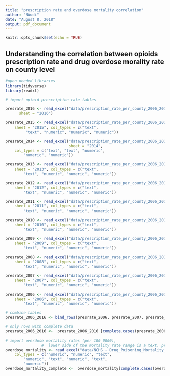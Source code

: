 ```yaml
---
title: "prescription rate and overdose mortality correlation"
author: "NAudi"
date: "August 8, 2018"
output: pdf_document
---
```


```r
knitr::opts_chunk$set(echo = TRUE)
```

## Understanding the correlation between opioids prescription rate and drug overdose morality rate on county level

```r
#open needed libraries 
library(tidyverse)
library(readxl)


```

```r
# import opioid prescription rate tables 

presrate_2016 <- read_excel("data/prescription_rate_per_county_2006_2016.xlsx", 
      sheet = "2016")

presrate_2015 <- read_excel("data/prescription_rate_per_county_2006_2016.xlsx", 
    sheet = "2015", col_types = c("text", 
         "text", "numeric", "numeric", "numeric"))

presrate_2014 <- read_excel("data/prescription_rate_per_county_2006_2016.xlsx", 
                            sheet = "2014",
    col_types = c("text", "text", "numeric", 
        "numeric", "numeric"))

presrate_2013 <- read_excel("data/prescription_rate_per_county_2006_2016.xlsx", 
    sheet = "2013", col_types = c("text", 
        "text", "numeric", "numeric", "numeric"))

presrate_2012 <- read_excel("data/prescription_rate_per_county_2006_2016.xlsx", 
    sheet = "2012", col_types = c("text", 
        "text", "numeric", "numeric", "numeric"))

presrate_2011 <- read_excel("data/prescription_rate_per_county_2006_2016.xlsx", 
    sheet = "2011", col_types = c("text", 
        "text", "numeric", "numeric", "numeric"))

presrate_2010 <- read_excel("data/prescription_rate_per_county_2006_2016.xlsx", 
    sheet = "2010", col_types = c("text", 
        "text", "numeric", "numeric", "numeric"))

presrate_2009 <- read_excel("data/prescription_rate_per_county_2006_2016.xlsx", 
    sheet = "2009", col_types = c("text", 
        "text", "numeric", "numeric", "numeric"))

presrate_2008 <- read_excel("data/prescription_rate_per_county_2006_2016.xlsx", 
    sheet = "2008", col_types = c("text", 
        "text", "numeric", "numeric", "numeric"))

presrate_2007 <- read_excel("data/prescription_rate_per_county_2006_2016.xlsx", 
    sheet = "2007", col_types = c("text", 
        "text", "numeric", "numeric", "numeric"))

presrate_2006 <- read_excel("data/prescription_rate_per_county_2006_2016.xlsx", 
    sheet = "2006", col_types = c("text", 
        "text", "numeric", "numeric", "numeric")) 
```

```r
# combine tables 
presrate_2006_2016 <- bind_rows(presrate_2006, presrate_2007, presrate_2008, presrate_2009, presrate_2010, presrate_2011, presrate_2012, presrate_2013, presrate_2014, presrate_2015, presrate_2016)

# only rows with complete data
presrate_2006_2016 <-  presrate_2006_2016 [complete.cases(presrate_2006_2016), ]

```

```r
# import overdose mortality rates (per 100 0000), 
                #  lower side of the mortality rate range is a text, problem with values recorded as "<2". 
overdose_mortality <- read_excel("data/NCHS_-_Drug_Poisoning_Mortality_by_County__United_States.xlsx", 
    col_types = c("numeric", "numeric", "text", 
        "numeric", "text", "numeric", "text", 
        "numeric"))
overdose_mortality_complete <-  overdose_mortality[complete.cases(overdose_mortality), ]

```

